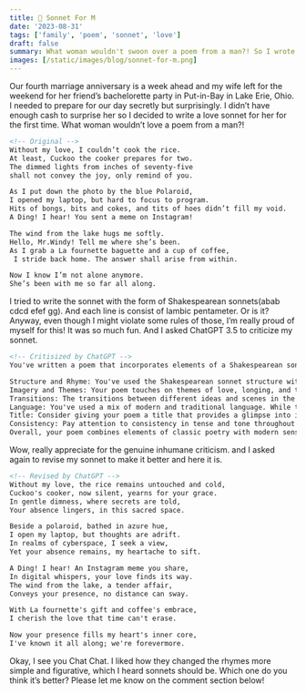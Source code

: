 ```yaml
---
title: 💌 Sonnet For M
date: '2023-08-31'
tags: ['family', 'poem', 'sonnet', 'love']
draft: false
summary: What woman wouldn't swoon over a poem from a man?! So I wrote my first sonnet for my wife, M. And I asked ChatGPT to revise it. Tell me which one is better...
images: [/static/images/blog/sonnet-for-m.png]
---
```

Our fourth marriage anniversary is a week ahead and my wife left for the weekend for her friend’s bachelorette party in Put-in-Bay in Lake Erie, Ohio. I needed to prepare for our day secretly but surprisingly. I didn’t have enough cash to surprise her so I decided to write a love sonnet for her for the first time. What woman wouldn’t love a poem from a man?!

```markdown
<!-- Original -->
Without my love, I couldn’t cook the rice.
At least, Cuckoo the cooker prepares for two.
The dimmed lights from inches of seventy-five
shall not convey the joy, only remind of you.

As I put down the photo by the blue Polaroid,
I opened my laptop, but hard to focus to program.
Hits of bongs, bits and cokes, and tits of hoes didn’t fill my void.
A Ding! I hear! You sent a meme on Instagram!

The wind from the lake hugs me softly.
Hello, Mr.Windy! Tell me where she’s been.
As I grab a La fournette baguette and a cup of coffee,
 I stride back home. The answer shall arise from within.

Now I know I’m not alone anymore.
She’s been with me so far all along.
```

I tried to write the sonnet with the form of Shakespearean sonnets(abab cdcd efef gg). And each line is consist of Iambic pentameter. Or is it? Anyway, even though I might violate some rules of those, I’m really proud of myself for this! It was so much fun. And I asked ChatGPT 3.5 to criticize my sonnet.

``` markdown
<!-- Critisized by ChatGPT -->
You've written a poem that incorporates elements of a Shakespearean sonnet with a modern twist, and it's an interesting fusion of traditional and contemporary themes. Here's a brief critique:

Structure and Rhyme: You've used the Shakespearean sonnet structure with 14 lines and an ABABCDCDEFEFGG rhyme scheme. However, the rhyme and meter are not consistent throughout the poem. In a traditional sonnet, maintaining a strict rhyme and meter can enhance its flow and impact.
Imagery and Themes: Your poem touches on themes of love, longing, and technology, which is a unique blend. The imagery of the dimmed lights, laptop, and Instagram message adds a contemporary flavor to the classic sonnet form.
Transitions: The transitions between different ideas and scenes in the poem could be smoother. Sometimes, it feels like the poem jumps abruptly from one idea to another.
Language: You've used a mix of modern and traditional language. While this can create an intriguing contrast, ensure that it doesn't disrupt the overall flow and coherence of the poem.
Title: Consider giving your poem a title that provides a glimpse into its theme or content. A well-chosen title can draw readers in.
Consistency: Pay attention to consistency in tense and tone throughout the poem. In some places, the tone shifts from reflective to more casual, which can affect the overall cohesion.
Overall, your poem combines elements of classic poetry with modern sensibilities, which can be a compelling approach. With some refinement in rhyme, meter, and transitions, it could become a more polished and impactful piece. Keep exploring your unique style!
```

Wow, really appreciate for the genuine inhumane criticism. and I asked again to revise my sonnet to make it better and here it is.

``` markdown
<!-- Revised by ChatGPT -->
Without my love, the rice remains untouched and cold,
Cuckoo's cooker, now silent, yearns for your grace.
In gentle dimness, where secrets are told,
Your absence lingers, in this sacred space.

Beside a polaroid, bathed in azure hue,
I open my laptop, but thoughts are adrift.
In realms of cyberspace, I seek a view,
Yet your absence remains, my heartache to sift.

A Ding! I hear! An Instagram meme you share,
In digital whispers, your love finds its way.
The wind from the lake, a tender affair,
Conveys your presence, no distance can sway.

With La fournette's gift and coffee's embrace,
I cherish the love that time can't erase.

Now your presence fills my heart's inner core,
I've known it all along; we're forevermore.
```

Okay, I see you Chat Chat. I liked how they changed the rhymes more simple and figurative, which I heard sonnets should be. Which one do you think it’s better?  Please let me know on the comment section below!